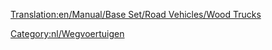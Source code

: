 [[Translation:en/Manual/Base Set/Road Vehicles/Wood Trucks]]

{{nl/Wegvoertuig|name     = Witcombe Houttruck
  |img      = en/Witcombe Wood Truck.png
  |price    = £4.838 (€9.676) 
  |speed    = 30 mph (48 km/h)
  |annual   = £421 (€842)
  |designed = 1935
  |life     = 15
  |capacity = 20 ton hout
}}
{{nl/Wegvoertuig|name     = Foster Houttruck
  |img      = en/Foster Wood Truck.png
  |price    = £5.617 (€11.234)
  |speed    = 55 mph (88 km/h)
  |annual   = £787 (€1.574)
  |designed = 1974
  |life     = 15
  |capacity = 22 ton hout
}}
{{nl/Wegvoertuig|name     = Moreland Houttruck
  |img      = en/Moreland Wood Truck.png
  |price    = £6.027 (€12.054)
  |speed    = 70 mph (112 km/h)
  |annual   = £1.125 (€2.250)
  |designed = 2018
  |life     = 15
  |capacity = 24 ton hout
}}

[[Category:nl/Wegvoertuigen]]